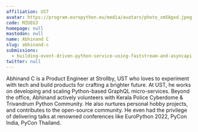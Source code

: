```yaml
---
affiliation: UST
avatar: https://program.europython.eu/media/avatars/photo_xm5Agxd.jpeg
code: MZUEG3
homepage: null
mastodon: null
name: Abhinand C
slug: abhinand-c
submissions:
  - building-event-driven-python-service-using-faststream-and-asyncapi
twitter: null
---
```


Abhinand C is a Product Engineer at Strollby, UST who loves to experiment with
tech and build products for crafting a brighter future. At UST, he works on
developing and scaling Python-based GraphQL micro-services. Beyond the office,
Abhinand actively volunteers with Kerala Police Cyberdome & Trivandrum Python
Community. He also nurtures personal hobby projects, and contributes to the
open-source community. He even had the privilege of delivering talks at renowned
conferences like EuroPython 2022, PyCon India, PyCon Thailand.
